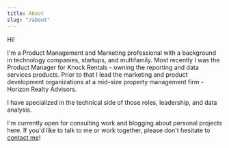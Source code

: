 ```yaml
---
title: About
slug: "/about"
---
```


Hi!

I'm a Product Management and Marketing professional with a background in technology companies, startups, and multifamily. Most recently I was the Product Manager for Knock Rentals - owning the reporting and data services products. Prior to that I lead the marketing and product development organizations at a mid-size property management firm - Horizon Realty Advisors.

I have specialized in the technical side of those roles, leadership, and data analysis.

I'm currently open for consulting work and blogging about personal projects here. If you'd like to talk to me or work together, please don't hesitate to [contact me](/contact)!